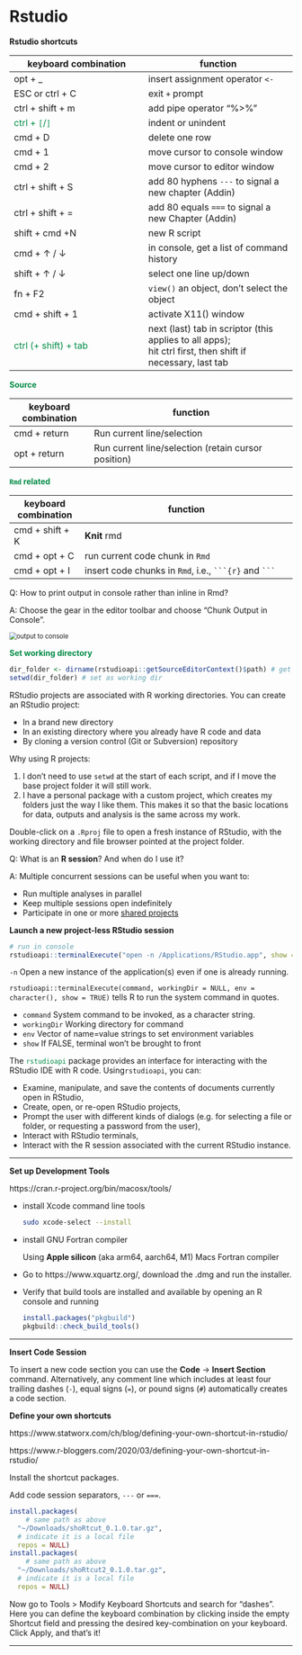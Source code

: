 # Rstudio

**Rstudio shortcuts**

| keyboard combination                                    | function                                                     |
| ------------------------------------------------------- | ------------------------------------------------------------ |
| opt + _                                                 | insert assignment operator `<-`                              |
| ESC or ctrl + C                                         | exit `+` prompt                                              |
| ctrl + shift + m                                        | add pipe operator "%>%"                                      |
| <span style='color:#008B45FF'>ctrl + `[`/`]` </span>      | indent or unindent                                           |
| cmd + D                                                 | delete one row                                               |
| cmd + 1                                                 | move cursor to console window                                |
| cmd + 2                                                 | move cursor to editor window                                 |
| ctrl + shift + S                                        | add 80 hyphens `---` to signal a new chapter (Addin)         |
| ctrl + shift + =                                        | add 80 equals `===` to signal a new Chapter (Addin)          |
| shift + cmd +N                                          | new R script                                                 |
| cmd + $\uparrow$ / $\downarrow$                         | in console, get a list of command history                    |
| shift +  $\uparrow$ / $\downarrow$                      | select one line up/down                                      |
| fn + F2                                                 | `view()` an object, don't select the object                  |
| cmd + shift + 1                                         | activate X11() window                                        |
| <span style='color:#008B45FF'>ctrl (+ shift) + tab</span> | next (last) tab in scriptor (this applies to all apps); <br />hit ctrl first, then shift if necessary, last tab |


<span style='color:#008B45FF'>**Source**</span>

| keyboard combination | function                                            |
| -------------------- | --------------------------------------------------- |
| cmd + return         | Run current line/selection                          |
| opt + return         | Run current line/selection (retain cursor position) |

<span style='color:#008B45FF'>**`Rmd` related**</span>

| keyboard combination | function                                                     |
| -------------------- | ------------------------------------------------------------ |
| cmd + shift + K      | **Knit** rmd                                                 |
| cmd + opt + C        | run current code chunk in `Rmd`                              |
| cmd + opt + I        | insert code chunks in `Rmd`, i.e., `` ```{r}``  and `` ``` `` |

Q: How to print output in console rather than inline in Rmd?

A: Choose the gear in the editor toolbar and choose "Chunk Output in Console".

<img src="https://drive.google.com/thumbnail?id=1YJhzqrr4lIULXKQ-TeTHBcmR5Q-49gFe&sz=w1000" alt="output to console" style="display: block; margin-right: auto; margin-left: auto; zoom:80%;" />



<span style='color:#008B45FF'>**Set working directory**</span>

```R
dir_folder <- dirname(rstudioapi::getSourceEditorContext()$path) # get the dir name of the current script
setwd(dir_folder) # set as working dir
```

RStudio projects are associated with R working directories. You can create an RStudio project:

- In a brand new directory
- In an existing directory where you already have R code and data
- By cloning a version control (Git or Subversion) repository



Why using R projects:

1. I don't need to use `setwd` at the start of each script, and if I move the base project folder it will still work.
2. I have a personal package with a custom project, which creates my folders just the way I like them. This makes it so that the basic locations for data, outputs and analysis is the same across my work.



Double-click on a `.Rproj` file to open a fresh instance of RStudio, with the working directory and file browser pointed at the project folder.



Q: What is an **R session**? And when do I use it?

A: Multiple concurrent sessions can be useful when you want to:

- Run multiple analyses in parallel
- Keep multiple sessions open indefinitely
- Participate in one or more [shared projects](https://support.posit.co/hc/en-us/articles/211659737)



**Launch a new project-less RStudio session**

```r
# run in console
rstudioapi::terminalExecute("open -n /Applications/RStudio.app", show = FALSE)
```

`-n`  Open a new instance of the application(s) even if one is already running.

`rstudioapi::terminalExecute(command, workingDir = NULL, env = character(), show = TRUE)` tells R to run the system command in quotes.

- `command` 	System command to be invoked, as a character string.
- `workingDir`   Working directory for command
- `env`                  Vector of name=value strings to set environment variables
- `show`                If FALSE, terminal won't be brought to front

The <span style='color:#008B45FF'>`rstudioapi`</span> package provides an interface for interacting with the RStudio IDE with R code. Using`rstudioapi`, you can:

- Examine, manipulate, and save the contents of documents currently open in RStudio,
- Create, open, or re-open RStudio projects,
- Prompt the user with different kinds of dialogs (e.g. for selecting a file or folder, or requesting a password from the user),
- Interact with RStudio terminals,
- Interact with the R session associated with the current RStudio instance.



___



**Set up Development Tools** 

https://cran.r-project.org/bin/macosx/tools/

- install Xcode command line tools

  ```bash
  sudo xcode-select --install
  ```

- install GNU Fortran compiler

  Using **Apple silicon** (aka arm64, aarch64, M1) Macs Fortran compiler

- Go to https://www.xquartz.org/, download the .dmg and run the installer.

- Verify that build tools are installed and available by opening an R console and running

  ```R
  install.packages("pkgbuild")
  pkgbuild::check_build_tools()
  ```





___



**Insert Code Session**

To insert a new code section you can use the **Code** -> **Insert Section** command. Alternatively, any comment line which includes at least four trailing dashes (`-`), equal signs (`=`), or pound signs (`#`) automatically creates a code section. 

**Define your own shortcuts**

https://www.statworx.com/ch/blog/defining-your-own-shortcut-in-rstudio/

https://www.r-bloggers.com/2020/03/defining-your-own-shortcut-in-rstudio/

Install the shortcut packages.

Add code session separators, `---` or `===`.

```R
install.packages(
    # same path as above
  "~/Downloads/shoRtcut_0.1.0.tar.gz", 
  # indicate it is a local file
  repos = NULL)
install.packages(
    # same path as above
  "~/Downloads/shoRtcut2_0.1.0.tar.gz", 
  # indicate it is a local file
  repos = NULL)
```

Now go to Tools > Modify Keyboard Shortcuts and search for "dashes". Here you can define the keyboard combination by clicking inside the empty Shortcut field and pressing the desired key-combination on your keyboard. Click Apply, and that's it!

___

